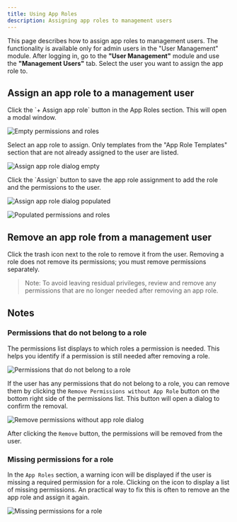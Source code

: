```yaml
---
title: Using App Roles
description: Assigning app roles to management users
---
```




This page describes how to assign app roles to management users.
The functionality is available only for admin users in the "User Management" module. After logging in, go to the **"User Management"** module and use the **"Management Users"** tab. Select the user you want to assign the app role to.


## Assign an app role to a management user

<Steps>

<Step>
Click the `+ Assign app role` button in the App Roles section. This will open a modal window.

![Empty permissions and roles](./images/empty-permissions-and-roles.png)

</Step>

<Step>

Select an app role to assign. Only templates from the "App Role Templates" section that are not already assigned to the user are listed.

![Assign app role dialog empty](./images/assign-app-role-dialog-empty.png)

</Step>

<Step>
Click the `Assign` button to save the app role assignment to add the role and the permissions to the user.

![Assign app role dialog populated](./images/assign-app-role-dialog-populated.png)

</Step>

</Steps>

![Populated permissions and roles](./images/populated-permissions-and-roles.png)

## Remove an app role from a management user
Click the trash icon next to the role to remove it from the user. Removing a role does not remove its permissions; you must remove permissions separately.

> Note: To avoid leaving residual privileges, review and remove any permissions that are no longer needed after removing an app role.

## Notes

### Permissions that do not belong to a role

The permissions list displays to which roles a permission is needed. This helps you identify if a permission is still needed after removing a role.

![Permissions that do not belong to a role](./images/permissions-without-role.png)

If the user has any permissions that do not belong to a role, you can remove them by clicking the `Remove Permissions without App Role` button on the bottom right side of the permissions list. This button will open a dialog to confirm the removal.

![Remove permissions without app role dialog](./images/remove-non-role-permissions.png)

After clicking the `Remove` button, the permissions will be removed from the user.

### Missing permissions for a role

In the `App Roles` section, a warning icon will be displayed if the user is missing a required permission for a role. Clicking on the icon to display a list of missing permissions.
An practical way to fix this is often to remove an the app role and assign it again.

![Missing permissions for a role](./images/missing-permissions.png)